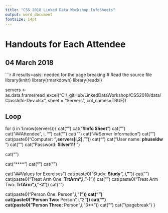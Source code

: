 ```yaml
---
title: "CSS 2018 Linked Data Workshop InfoSheets"
output: word_document
fontsize: 14pt
---
```

# Handouts for Each Attendee
##  04 March 2018

\fontfamily{cmr}
\fontsize{12}{22}
\selectfont

\newpage


```r
# results=asis: needed for the page breaking
# Read the source file
library(knitr)
library(rmarkdown)
library(readxl)

servers <- as.data.frame(read_excel("C:/_gitHub/LinkedDataWorkshop/CSS2018/data/ClassInfo-Dev.xlsx", sheet = "Servers", col_names=TRUE))

## Loop
for (i in 1:nrow(servers)){
  cat("\n\n")
  cat("#**Info Sheet**\n")
  cat("\n\n")
  cat("##Attendee", i, "\n")
  cat("\n\n")
  cat("\n\n")
  cat("##Server Information  ")
  cat("\n\n")
  cat(paste0("Computer: **",servers[i,2],"**\n"))
  cat("\n\n")
  cat("User name: **phuseldw** \n")
  cat("\n\n")
  cat("Password: **Silver11!** \n")

  cat("\n\n")
  
  cat("****")
  cat("\n\n")
  cat("\n\n")
  
  cat("##Values for Exercises\n")
  cat(paste0("Study:  **Study", i,"**\n"))
  cat("\n\n")
  cat(paste0("Treat Arm One: **TrtArm",i,"-1**\n"))
  cat("\n\n")
  cat(paste0("Treat Arm Two: **TrtArm",i,"-2**\n"))
  cat("\n\n")  
  
  cat(paste0("Person One: \t**Person",i,"1**\n"))
  cat("\n\n")  
  cat(paste0("Person Two: **Person",i,"2**\n"))
  cat("\n\n")  
  cat(paste0("Person Three: **Person",i,"3**\n"))
  cat("\n\n")
  cat("\n\n\\pagebreak\n")
}